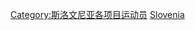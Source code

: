 {{Commons cat|Tennis players from Slovenia}}

[[Category:斯洛文尼亚各项目运动员|Category:斯洛文尼亚各项目运动员]]
[[Category:各國網球運動員|Slovenia]]